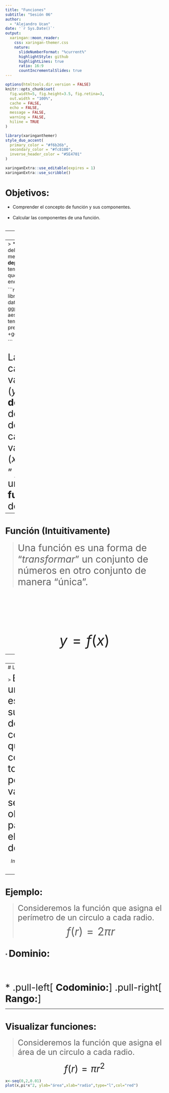 ```yaml
---
title: "Funciones"
subtitle: "Sesión 06"  
author: 
  - "Alejandro Ucan"
date: '`r Sys.Date()`'
output:
  xaringan::moon_reader:
    css: xaringan-themer.css
    nature:
      slideNumberFormat: "%current%"
      highlightStyle: github
      highlightLines: true
      ratio: 16:9
      countIncrementalSlides: true
---
```


```r
options(htmltools.dir.version = FALSE)
knitr::opts_chunk$set(
  fig.width=5, fig.height=3.5, fig.retina=3,
  out.width = "100%",
  cache = FALSE,
  echo = FALSE,
  message = FALSE, 
  warning = FALSE,
  hiline = TRUE
)
```

```r
library(xaringanthemer)
style_duo_accent(
  primary_color = "#f6b26b",
  secondary_color = "#fc8100",
  inverse_header_color = "#5E4701"
)
```

```r
xaringanExtra::use_editable(expires = 1)
xaringanExtra::use_scribble()
```
# Objetivos:

 * Comprender el concepto de función y sus componentes. <br/> <br/>
 * Calcular las componentes de una función. <br/> <br/>


---
# Ejemplo:

> * El área $A$ de un círculo __depende__ del radio del mismo. La regla de _relaciona_ $r$ con $A$ se espresa con $A=\pi r^2.$
<br/><br/><br/>
* La población humana del mundo $P,$ depende del tiempo $t.$

```r
table=matrix(NA,nrow=4,ncol=2)
colnames(table)=c("Año","Población (M)")
table[1,]=c(1900,1650)
table[2,]=c(1910,1750)
table[3,]=c(1920,1860)
table[4,]=c(1930,2070)
library(knitr)
kable(table)
```
---
> * La presión del vapor de mercurio __depende__ de la temperatura a la que se encuentre.

```r
library(tidyverse)
data(pressure)
ggplot(pressure, aes(x = temperature, y = pressure)) +geom_line()

```
<br/><br/>
<span style="font-size:30px"> La cantidad variable $(y),$ __depende__ del valor de otra cantidad variable $(x).$ 

<span style="font-size:30px"> " $y$ es una __función__ de $x$ "

---
# Función (Intuitivamente)
> <span style="font-size:30px"> Una función es una forma de "_transformar_" un conjunto de números en otro conjunto de manera "única". 

<br/><br/><br/><br/><br/><br/><br/>
<span style="font-size:45px"> $$ y=f(x) $$



---
# Función

> <span style="font-size:30px"> Una __función__ $f$  es una regla que asigna a cada elemento $x$ de un conjunto $D$ ( __dominio__ ) exactamente un elemento $f(x)$ de un conjunto Y ( __codominio__).

<span style="font-size:45px"> $$ f:D\to Y $$

---
# La imágen (rango)

> <span style="font-size:30px"> El rango de una función es el subconjunto del codominio que consiste en todos los posibles valores que se puedan obtener para cada elemento de $D.$

 $$ Im(f)=\left\{f(x)\in Y: x\in D\right\} $$

---
# Ejemplo:

> <span style="font-size:25px"> Consideremos la función que asigna el perímetro de un circulo a cada radio. 
<span style="font-size:35px"> $$f(r)=2 \pi r$$

<br/>
* <span style="font-size:30px"> __Dominio:__
<br/><br/><br/>
* .pull-left[<span style="font-size:30px"> __Codominio:__]
.pull-right[<span style="font-size:30px"> __Rango:__]

---
# Visualizar funciones:

> <span style="font-size:25px"> Consideremos la función que asigna el área de un circulo a cada radio. 

<span style="font-size:30px"> $$ f(r)=\pi r^2 $$

```r
x<-seq(0,2,0.01)
plot(x,pi*x^2, ylab="área",xlab="radio",type="l",col="red")
```
